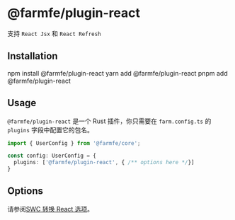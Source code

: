 
# @farmfe/plugin-react
支持 `React Jsx` 和 `React Refresh`

## Installation

<Tabs>
  <TabItem value="npm" label="npm">
    <CodeBlock>npm install @farmfe/plugin-react</CodeBlock>
  </TabItem>
  <TabItem value="yarn" label="yarn">
    <CodeBlock>yarn add @farmfe/plugin-react</CodeBlock>
  </TabItem>
  <TabItem value="pnpm" label="pnpm">
    <CodeBlock>pnpm add @farmfe/plugin-react</CodeBlock>
  </TabItem>
</Tabs>


## Usage
`@farmfe/plugin-react` 是一个 Rust 插件，你只需要在 `farm.config.ts` 的 `plugins` 字段中配置它的包名。
```ts {4}
import { UserConfig } from '@farmfe/core';

const config: UserConfig = {
  plugins: ['@farmfe/plugin-react', { /** options here */}]
}
```

## Options
请参阅[SWC 转换 React 选项](https://swc.rs/docs/configuration/compilation#jsctransformreact)。
